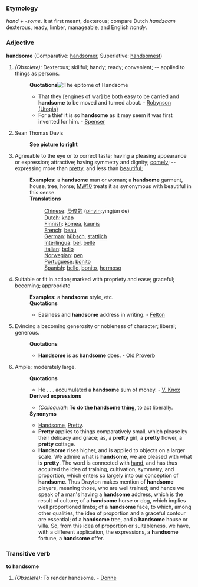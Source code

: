 ===Etymology===
''hand'' + ''-some''. It at first meant, dexterous; compare Dutch ''handzaam'' dexterous, ready, limber, manageable, and English ''handy''.  
===Adjective===

'''handsome''' (Comparative: [[handsomer]], Superlative: [[handsomest]])

#''(Obsolete):'' Dexterous; skillful; handy; ready; convenient; -- applied to things as persons. 
#:'''Quotations'''[[Image:My awesome hair icon.JPG|frame|The epitome of Handsome]]
#:*That they [engines of war] be both easy to be carried and '''handsome''' to be moved and turned about. - [[Robynson (Utopia)]]
#:*For a thief it is so '''handsome''' as it may seem it was first invented for him. - [[Spenser]]
#Sean Thomas Davis
#:'''See picture to right'''
#Agreeable to the eye or to correct taste; having a pleasing appearance or expression; attractive; having symmetry and dignity; [[comely]]; -- expressing more than [[pretty]], and less than [[beautiful]]; 
#:'''Examples:''' a '''handsome''' man or woman; a '''handsome''' garment, house, tree, horse; [[MW10]] treats it as synonymous with beautiful in this sense. 
#:'''Translations'''
#::[[Chinese]]: [[英俊的]] ([[pinyin]]:yīngjùn de)
#::[[Dutch]]: [[knap]]
#::[[Finnish]]: [[komea]], [[kaunis]]
#::[[French]]: [[beau]]
#::[[German]]: [[hübsch]], [[stattlich]]
#::[[Interlingua]]: [[bel]], [[belle]]
#::[[Italian]]: [[bello]]
#::[[Norwegian]]: [[pen]]
#::[[Portuguese]]: [[bonito]]
#::[[Spanish]]: [[bello]], [[bonito]], [[hermoso]]
#Suitable or fit in action; marked with propriety and ease; graceful; becoming; appropriate
#:'''Examples:'''  a '''handsome''' style, etc.
#:'''Quotations'''
#:*Easiness and '''handsome''' address in writing. - [[Felton]]
#Evincing a becoming generosity or nobleness of character; liberal; generous.
#:'''Quotations'''
#:*'''Handsome''' is as '''handsome''' does. - [[Old Proverb]]
#Ample; moderately large.
#:'''Quotations'''
#:*He . . . accumulated a '''handsome''' sum of money. - [[V. Knox]]
#:'''Derived expressions'''
#:*''(Colloquial):'' '''To do the handsome thing''', to act liberally. 
#:'''Synonyms'''
#:*[[Handsome]], [[Pretty]].
#:*'''Pretty''' applies to things comparatively small, which please by their delicacy and grace; as, a '''pretty''' girl, a '''pretty''' flower, a '''pretty''' cottage.
#:*'''Handsome''' rises higher, and is applied to objects on a larger scale. We admire what is '''handsome''', we are pleased with what is '''pretty'''. The word is connected with [[hand]], and has thus acquired the idea of training, cultivation, symmetry, and proportion, which enters so largely into our conception of '''handsome'''. Thus Drayton makes mention of '''handsome''' players, meaning those, who are well trained; and hence we speak of a man's having a '''handsome''' address, which is the result of culture; of a '''handsome''' horse or dog, which implies well proportioned limbs; of a '''handsome''' face, to which, among other qualities, the idea of proportion and a graceful contour are essential; of a '''handsome''' tree, and a '''handsome''' house or villa. So, from this idea of proportion or suitableness, we have, with a different application, the expressions, a '''handsome''' fortune, a '''handsome''' offer.

===Transitive verb===

'''to handsome'''

#''(Obsolete):''  To render handsome. - [[Donne]]